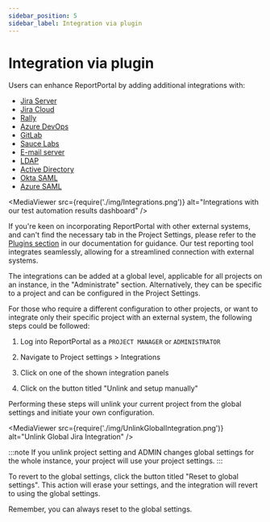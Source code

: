 ```yaml
---
sidebar_position: 5
sidebar_label: Integration via plugin
---
```


# Integration via plugin

Users can enhance ReportPortal by adding additional integrations with:
* [Jira Server](/plugins/AtlassianJiraServer)
* [Jira Cloud](/plugins/AtlassianJiraCloud)
* [Rally](/plugins/Rally)
* [Azure DevOps](/plugins/AzureDevOps)
* [GitLab](/plugins/GitLab)
* [Sauce Labs](/plugins/SauceLabs)
* [E-mail server](/plugins/EmailServer)
* [LDAP](/plugins/authorization/LDAP)
* [Active Directory](/plugins/authorization/ActiveDirectory)
* [Okta SAML](/plugins/authorization/SamlProviders/OktaSaml)
* [Azure SAML](/plugins/authorization/SamlProviders/AzureSaml)

<MediaViewer src={require('./img/Integrations.png')} alt="Integrations with our test automation results dashboard" />

If you're keen on incorporating ReportPortal with other external systems, and can't find the necessary tab in the Project Settings, please refer to the [Plugins section](/plugins/) in our documentation for guidance. Our test reporting tool integrates seamlessly, allowing for a streamlined connection with external systems.

The integrations can be added at a global level, applicable for all projects on an instance, in the "Administrate" section. Alternatively, they can be specific to a project and can be configured in the Project Settings.

For those who require a different configuration to other projects, or want to integrate only their specific project with an external system, the following steps could be followed:

1. Log into ReportPortal as a `PROJECT MANAGER` or `ADMINISTRATOR`

2. Navigate to Project settings > Integrations

3. Click on one of the shown integration panels

4. Click on the button titled "Unlink and setup manually"

Performing these steps will unlink your current project from the global settings and initiate your own configuration.

<MediaViewer src={require('./img/UnlinkGlobalIntegration.png')} alt="Unlink Global Jira Integration" />

:::note
If you unlink project setting and ADMIN changes global settings for the whole instance, your project will use your project settings.
:::

To revert to the global settings, click the button titled "Reset to global settings". This action will erase your settings, and the integration will revert to using the global settings.

Remember, you can always reset to the global settings.
